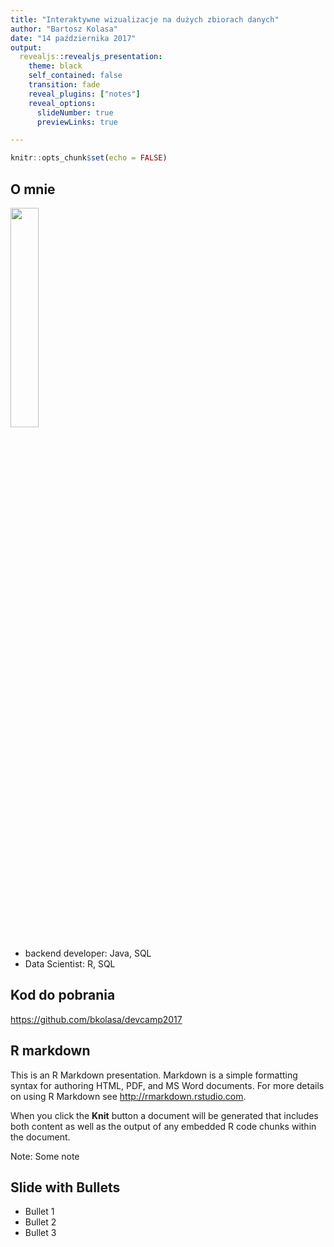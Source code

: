 ```yaml
---
title: "Interaktywne wizualizacje na dużych zbiorach danych"
author: "Bartosz Kolasa"
date: "14 października 2017"
output:
  revealjs::revealjs_presentation:
    theme: black
    self_contained: false
    transition: fade
    reveal_plugins: ["notes"]
    reveal_options:
      slideNumber: true
      previewLinks: true

---
```


```r
knitr::opts_chunk$set(echo = FALSE)
```


## O mnie
<div class = "row">
<div class = "col-md-3">
<img src="ja.jpg"/ width="30%" height="30%">
</div>
<div class = "col-md-3">
- backend developer: Java, SQL
- Data Scientist: R, SQL
</div>
</div>


## Kod do pobrania
<https://github.com/bkolasa/devcamp2017>



## R markdown

This is an R Markdown presentation. Markdown is a simple formatting syntax for authoring HTML, PDF, and MS Word documents. For more details on using R Markdown see <http://rmarkdown.rstudio.com>.

When you click the **Knit** button a document will be generated that includes both content as well as the output of any embedded R code chunks within the document.

Note:
Some note

## Slide with Bullets

- Bullet 1
- Bullet 2
- Bullet 3


